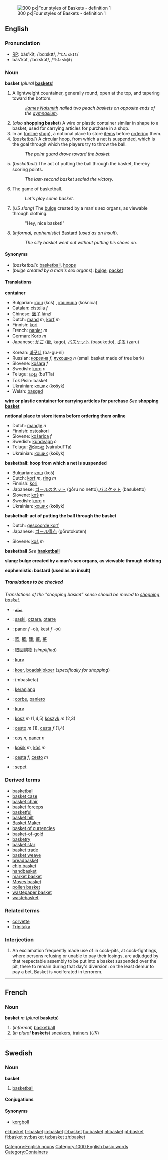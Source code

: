 [[Image:Baskets four styles.jpg|thumb|right|300 px|Four styles of Baskets - definition&nbsp;1]]

==English==

===Pronunciation===
*[[RP]]: bäs'kĭt, /ˈbɑːskɪt/, /<tt>"bA:skIt</tt>/<br>
*bäs'kət, /ˈbɑːskət/, /<tt>"bA:sk@t</tt>/<!--where is this pronunciation used?-->

===Noun===
'''basket''' (''plural'' '''[[baskets]]''')

# A lightweight countainer, generally round, open at the top, and tapering toward the bottom.
#: ''[[James Naismith]] nailed two peach baskets on opposite ends of the [[gymnasium]].''
#(''also'' '''shopping basket''') A wire or plastic container similar in shape to a basket, used for carrying articles for purchase in a shop.
# In an ([[online]] [[shop]]), a notional place to store [[item]]s before [[order]]ing them.
# (''basketball'') A circular hoop, from which a net is suspended, which is the goal through which the players try to throw the ball.
#:''The point guard drove toward the basket.''
#(''basketball'') The act of putting the ball through the basket, thereby scoring points.
#:''The last-second basket sealed the victory.''
#The game of basketball.
#:''Let's play some basket.''
# (''US slang'') The [[bulge]] created by a man's sex organs, as viewable through clothing.
#: "Hey, nice basket!"
#(''informal, euphemistic'') [[Bastard]] (''used as an insult'').
#:''The silly basket went out without putting his shoes on.''

====Synonyms====
*(''basketball''): [[basketball]], [[hoop]]s
*(''bulge created by a man's sex organs''): [[bulge]], [[packet]]

====Translations====

'''container'''
{{top}}
*Bulgarian: [[кош]] (koš) {{m}}, [[кошница]] (košnica) {{f}}
*Catalan: [[cistella]] ''f''
*Chinese: [[篮子]] lánzǐ
*Dutch: [[mand]] ''m'', [[korf]] ''m''
*Finnish: [[kori]]
*French: [[panier]] ''m''
*German: [[Korb]] ''m''
*Japanese: [[かご]] ([[籠]], kago), [[バスケット]] (basuketto), [[ざる]] (zaru)
{{mid}}
*Korean: [[바구니]] (ba-gu-ni)
*Russian: [[корзина]] ''f'', [[лукошко]] ''n'' (small basket made of tree bark)
*Slovene: [[košara]] ''f''
*Swedish: [[korg]] ''c''
*Telugu: [[బుట్ట]] (buTTa)
*Tok Pisin: basket
*Ukrainian: [[кошик]] (k'''o'''šyk) {{m}} 
*Welsh: [[basged]]
{{bottom}}

'''wire or plastic container for carrying articles for purchase'''
''See'' '''[[shopping basket]]'''

'''notional place to store items before ordering them online'''
{{top}}
*Dutch: [[mandje]] ''n''
*Finnish: [[ostoskori]]
*Slovene: [[košarica]] ''f''
*Swedish: [[kundvagn]] ''c''
*Telugu: [[వైరుబుట్ట]] (vairubuTTa)
*Ukrainian: [[кошик]] (k'''o'''šyk) {{m}} 
{{mid}}
{{bottom}}

'''basketball: hoop from which a net is suspended'''
{{top}}
*Bulgarian: [[кош]] (koš) {{m}}
*Dutch: [[korf]] ''m'', [[ring]] ''m''
*Finnish: [[kori]]
*Japanese: [[ゴールのネット]] (gōru no netto),[[バスケット]] (basuketto)
*Slovene: [[koš]] ''m''
*Swedish: [[korg]] ''c''
*Ukrainian: [[кошик]] (k'''o'''šyk) {{m}} 
{{mid}}
{{bottom}}

'''basketball: act of putting the ball through the basket'''
{{top}}
*Dutch: [[gescoorde korf]]
*Japanese: [[ゴール得点]] (gōrutokuten)
{{mid}}
*Slovene: [[koš]] ''m''
{{bottom}}

'''basketball'''
''See'' '''[[basketball]]'''

'''slang: bulge created by a man's sex organs, as viewable through clothing'''
<!--Add SLANG translations to this table, where these exist-->

'''euphemistic: bastard (used as an insult)'''
<!--Add INFORMAL EUPHEMISTIC translations to this table, where these exist-->
{{top}}
{{mid}}
{{bottom}}

=====Translations to be checked=====
<!--Remove this section once all of the translations below have been moved into the tables above.-->
{{checktrans}}  ''Translations of the "shopping basket" sense should be moved to [[shopping basket]].''

*{{ttbc|Arabic}}: [[سلة]]
*{{ttbc|Basque}}: [[saski]], [[otzara]], [[otarre]]
*{{ttbc|Breton}}: [[paner]] ''f'' -où, [[kest]] ''f'' -où
*{{ttbc|CJKV Characters}}: [[篮]], [[籃]]; [[籠]]; [[蕢]], [[蒉]]
*{{ttbc|Chinese}}: [[取回购物]] (''simplified'')
*{{ttbc|Danish}}: [[kurv]]
*{{ttbc|Frisian}}: [[koer]], [[boadskipkoer]] (''specifically for shopping'')
*{{ttbc|Greek}}: (mbasketa)
*{{ttbc|Indonesian}}: [[keranjang]]
*{{ttbc|Interlingua}}: [[corbe]], [[paniero]]
*{{ttbc|Norwegian}}: [[kurv]]
*{{ttbc|Polish}}: [[kosz]] ''m'' (1,4,5) [[koszyk]] ''m'' (2,3)
*{{ttbc|Portuguese}}: [[cesto]] ''m'' (1), [[cesta]] ''f'' (1,4)
*{{ttbc|Romanian}}: [[coş]] ''n'', [[paner]] ''n''
*{{ttbc|Slovak}}: [[košík]] ''m'', [[kôš]] ''m''
*{{ttbc|Spanish}}: [[cesta]] ''f'', [[cesto]] ''m''
*{{ttbc|Turkish}}: [[sepet]]

===Derived terms===
*[[basketball]]
*[[basket case]]
*[[basket chair]]
*[[basket forceps]]
*[[basketful]]
*[[basket hilt]]
*[[Basket Maker]]
*[[basket of currencies]]
*[[basket-of-gold]]
*[[basketry]]
*[[basket star]]
*[[basket trade]]
*[[basket weave]]
*[[breadbasket]]
*[[chip basket]]
*[[handbasket]]
*[[market basket]]
*[[Moses basket]]
*[[pollen basket]]
*[[wastepaper basket]]
*[[wastebasket]]

===Related terms===
*[[corvette]]
*[[Tripitaka]]

[[Category:English nouns]]

===Interjection===

# {{vulgar}} An exclamation frequently made use of in cock-pits, at cock-fightings, where persons refusing or unable to pay their losings, are adjudged by that respectable assembly to be put into a basket suspended over the pit, there to remain during that day's diversion: on the least demur to pay a bet, Basket is vociferated in terrorem.

----
==French==
===Noun===
'''basket''' ''m'' (''plural'' '''baskets''')

#(''informal'') [[basketball]]
#(''in plural'' '''baskets''') [[sneaker]]s, [[trainer]]s (''UK'')

----
==Swedish==
===Noun===
'''basket'''
#[[basketball]]

====Conjugations====
{{sv-noun-un|gender=Common|basket|basketen|baskets|basketens}}

====Synonyms====
*[[korgboll]]


[[Category:1000 English basic words]]
[[Category:Containers]]

[[el:basket]]
[[fr:basket]]
[[io:basket]]
[[it:basket]]
[[hu:basket]]
[[nl:basket]]
[[pt:basket]]
[[fi:basket]]
[[sv:basket]]
[[ta:basket]]
[[zh:basket]]